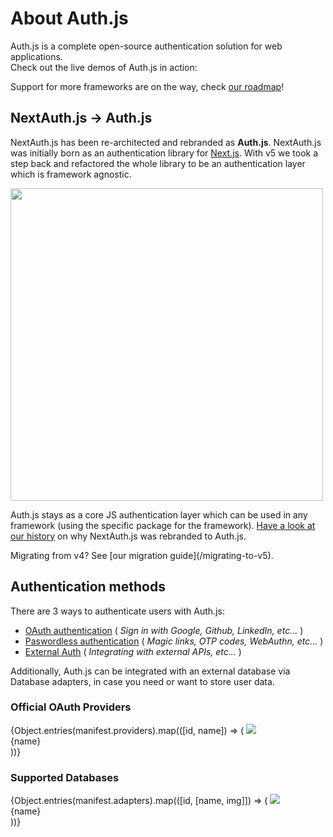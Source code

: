 
# About Auth.js

Auth.js is a complete open-source authentication solution for web applications.<br />Check out the live demos of Auth.js in action:

<DemoCards />

Support for more frameworks are on the way, check [our roadmap](/reference#roadmap)!

## NextAuth.js → Auth.js

NextAuth.js has been re-architected and rebranded as **Auth.js**. NextAuth.js was initially born as an authentication library for [Next.js](https://nextjs.org/). With v5 we took a step back and refactored the whole library to be an authentication layer which is framework agnostic.

<img
  src="/img/etc/authjs-architecture.png"
  width="500"
  className="mx-auto mt-4"
/>

Auth.js stays as a core JS authentication layer which can be used in any
framework (using the specific package for the framework). [Have a look at our history](/overview/contributors#history) on why NextAuth.js was rebranded to Auth.js.

<Callout type="info">
  Migrating from v4? See [our migration guide](/migrating-to-v5).
</Callout>

## Authentication methods

There are 3 ways to authenticate users with Auth.js:

- [OAuth authentication](/getting-started/providers/oauth-tutorial) ( _Sign in with Google, Github, LinkedIn, etc..._ )
- [Paswordless authentication](/getting-started/providers/email-tutorial) ( _Magic links, OTP codes, WebAuthn, etc..._ )
- [External Auth](/getting-started/providers/credentials-tutorial) ( _Integrating with external APIs, etc..._ )

Additionally, Auth.js can be integrated with an external database via Database adapters, in case you need or want to store user data.

### Official OAuth Providers

<ListDisclosure limit={8}>
  {Object.entries(manifest.providers).map(([id, name]) => (
    <Link
      href={`/reference/core/providers/${id}`}
      key={name}
      className="p-4 border border-solid border-slate-200 rounded-lg flex flex-col items-center justify-between w-36 shadow-lg h-32"
    >
      <img src={`/img/providers/${id}.svg`} className="w-11 mt-2" />
      <div className="text-sm text-center">{name}</div>
    </Link>
  ))}
</ListDisclosure>

### Supported Databases

<ListDisclosure limit={8}>
  {Object.entries(manifest.adapters).map(([id, [name, img]]) => (
    <Link
      href={`/reference/adapter/${id}`}
      key={id}
      className="p-4 border border-solid border-slate-200 rounded-lg flex flex-col items-center justify-between w-36 shadow-lg h-32"
    >
      <img src={`/img/adapters/${img || `${id}.svg`}`} className="h-12 mt-2" />
      <div className="text-sm text-center">{name}</div>
    </Link>
  ))}
</ListDisclosure>
